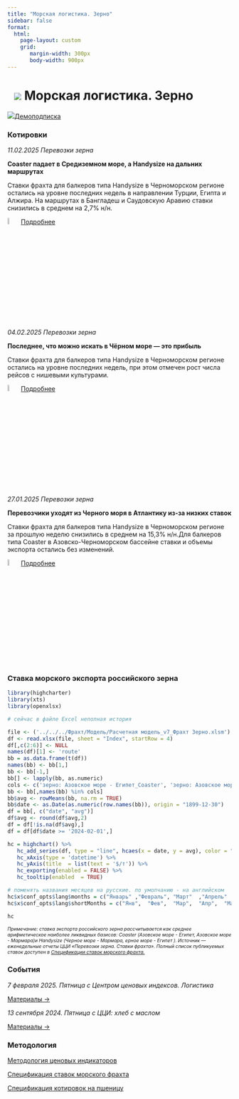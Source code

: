 ```yaml
---
title: "Морская логистика. Зерно"
sidebar: false
format: 
  html:
    page-layout: custom
    grid:
       margin-width: 300px
       body-width: 900px
---
```


# ![](../images/icon-ship.svg) Морская логистика. Зерно {.my-custom-class style="margin-left:3%;"}

![](../images/icon-subscription.svg)[Демоподписка](../demo-subscription.qmd)

::: {.grid style="margin-left:0%"}
::: {.g-col-12 .g-col-sm-12 .g-col-xs-12 .g-col-xl-6 .g-col-md-6 .g-col-lg-6}
### Котировки

*11.02.2025 Перевозки зерна*

**Coaster падает в Средиземном море, а Handysize на дальних маршрутах**

Ставки фрахта для балкеров типа Handysize в Черноморском регионе остались на уровне последних недель в направлении Турции, Египта и Алжира. На маршрутах в Бангладеш и Саудовскую Аравию ставки снизились в среднем на 2,7% н/н.

![](../images/icon-locker.svg){width="6%"}[Подробнее](../demo-subscription.qmd)

*04.02.2025 Перевозки зерна*

**Последнее, что можно искать в Чёрном море — это прибыль**

Ставки фрахта для балкеров типа Handysize в Черноморском регионе остались на уровне последних недель, при этом отмечен рост числа рейсов с нишевыми культурами.

![](../images/icon-locker.svg){width="6%"}[Подробнее](../demo-subscription.qmd)

*27.01.2025 Перевозки зерна*

**Перевозчики уходят из Черного моря в Атлантику из-за низких ставок**

Ставки фрахта для балкеров типа Handysize в Черноморском регионе за прошлую неделю снизились в среднем на 15,3% н/н.Для балкеров типа Coaster в Азовско-Черноморском бассейне ставки и объемы экспорта остались без изменений.

![](../images/icon-locker.svg){width="6%"}[Подробнее](../demo-subscription.qmd)
:::

::: {.g-col-12 .g-col-sm-12 .g-col-xs-12 .g-col-xl-6 .g-col-md-6 .g-col-lg-6}
### Ставка морского экспорта российского зерна

```r

library(highcharter)
library(xts)
library(openxlsx)

# сейчас в файле Excel неполная история 

file <- ('../../../Фрахт/Модель/Расчетная модель_v7_Фрахт Зерно.xlsm')
df <- read.xlsx(file, sheet = "Index", startRow = 4)
df[,c(2:6)] <- NULL
names(df)[1] <- 'route'
bb = as.data.frame(t(df))
names(bb) <- bb[1,]
bb <- bb[-1,]
bb[] <- lapply(bb, as.numeric)
cols <- c('зерно: Азовское море - Египет_Coaster', 'зерно: Азовское море - Мармара_Coaster', 'зерно: Черное море - Мармара_Handysize', 'зерно: Черное море - Египет_Handysize')
bb <- bb[,names(bb) %in% cols]
bb$avg <- rowMeans(bb, na.rm = TRUE)
bb$date <- as.Date(as.numeric(row.names(bb)), origin = "1899-12-30")
df = bb[, c("date", "avg")]
df$avg <- round(df$avg,2)
df = df[!is.na(df$avg),]
df = df[df$date >= '2024-02-01',]

hc = highchart() %>% 
   hc_add_series(df, type = "line", hcaes(x = date, y = avg), color = "#1A4AFC", name = "Фрахт российского зерна", marker = list(enabled = FALSE)) %>% 
   hc_xAxis(type = 'datetime') %>% 
   hc_yAxis(title  = list(text = '$/т')) %>% 
   hc_exporting(enabled = FALSE) %>% 
   hc_tooltip(enabled  = TRUE)

# поменять названия месяцев на русские. по умолчанию - на английском
hc$x$conf_opts$lang$months = c("Январь"	,"Февраль",	"Март"	,"Апрель"	,"Май",	"Июнь", "Июль",	"Август",	"Сентябрь",	"Октябрь",	"Ноябрь",	"Декабрь")
hc$x$conf_opts$lang$shortMonths = c("Янв", 	"Фев",	"Мар",	"Апр",	"Май",	"Июн",	"Июл",	"Авг",	"Сен",	"Окт",	"Ноя",	"Дек")

hc
```

[*Примечание: ставка экспорта российского зерна рассчитывается как среднее арифметическое наиболее ликвидных базисов: Coaster (Азовское море - Египет, Азовское море - Мармара)и Handysize (Черное море - Мармара, ерное море - Египет ). Источник — еженедельные отчеты ЦЦИ «Перевозки зерна. Ставки фрахта». Полный список публикуемых ставок доступен в [Спецификации ставок морского фрахта.](../methodology/specs-freight.qmd)*]{style="font-size:0.75em"}

### События

*7 февраля 2025. Пятница с Центром ценовых индексов. Логистика* 

[Материалы →](../events/2025-02-07-logistics.qmd)

*13 сентября 2024. Пятница с ЦЦИ: хлеб с маслом*

[Материалы →](../events/2024-09-13-wheat.qmd)

:::
:::

::: {.grid style="margin-left:0%"}
::: {.g-col-12 .g-col-sm-12 .g-col-xs-12 .g-col-xl-6 .g-col-md-6 .g-col-lg-6}
### Методология

[Методология ценовых индикаторов](../methodology/methodology-benchmark-pbc.qmd)

[Спецификация ставок морского фрахта](../methodology/specs-freight.qmd)

[Спецификация котировок на пшеницу](../methodology/specs-wheat.qmd)
:::

::: {.g-col-12 .g-col-sm-12 .g-col-xs-12 .g-col-xl-6 .g-col-md-6 .g-col-lg-6}
:::
:::
